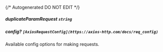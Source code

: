 {/* Autogenerated DO NOT EDIT  */}
##### **duplicateParamRequest** `string`

##### **config?** `[AxiosRequestConfig](https://axios-http.com/docs/req_config)`
Available config options for making requests.

